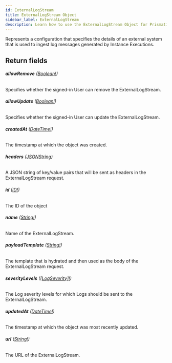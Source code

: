 ```yaml
---
id: ExternalLogStream
title: ExternalLogStream Object
sidebar_label: ExternalLogStream
description: Learn how to use the ExternalLogStream Object for Prismatic's API.
---
```


Represents a configuration that specifies the details of an external system
that is used to ingest log messages generated by Instance Executions.

## Return fields

###### <b>allowRemove</b> ([Boolean!](api/schema/scalar/Boolean.mdx))

Specifies whether the signed-in User can remove the ExternalLogStream.

###### <b>allowUpdate</b> ([Boolean!](api/schema/scalar/Boolean.mdx))

Specifies whether the signed-in User can update the ExternalLogStream.

###### <b>createdAt</b> ([DateTime!](api/schema/scalar/DateTime.mdx))

The timestamp at which the object was created.

###### <b>headers</b> ([JSONString](api/schema/scalar/JSONString.mdx))

A JSON string of key/value pairs that will be sent as headers in the ExternalLogStream request.

###### <b>id</b> ([ID!](api/schema/scalar/ID.mdx))

The ID of the object

###### <b>name</b> ([String!](api/schema/scalar/String.mdx))

Name of the ExternalLogStream.

###### <b>payloadTemplate</b> ([String!](api/schema/scalar/String.mdx))

The template that is hydrated and then used as the body of the ExternalLogStream request.

###### <b>severityLevels</b> ([[LogSeverity]!](api/schema/object/LogSeverity.mdx))

The Log severity levels for which Logs should be sent to the ExternalLogStream.

###### <b>updatedAt</b> ([DateTime!](api/schema/scalar/DateTime.mdx))

The timestamp at which the object was most recently updated.

###### <b>url</b> ([String!](api/schema/scalar/String.mdx))

The URL of the ExternalLogStream.
